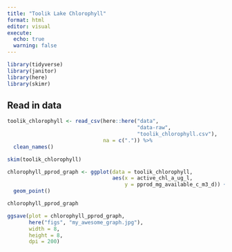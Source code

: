 ```yaml
---
title: "Toolik Lake Chlorophyll"
format: html
editor: visual
execute:
  echo: true
  warning: false
---
```


```r
library(tidyverse)
library(janitor)
library(here)
library(skimr)
```

## Read in data

```r
toolik_chlorophyll <- read_csv(here::here("data", 
                                          "data-raw", 
                                          "toolik_chlorophyll.csv"),
                               na = c(".")) %>% 
  clean_names()
```

```r
skim(toolik_chlorophyll)
```

```r
chlorophyll_pprod_graph <- ggplot(data = toolik_chlorophyll, 
                                  aes(x = active_chl_a_ug_l,
                                      y = pprod_mg_available_c_m3_d)) +
  geom_point()

chlorophyll_pprod_graph
```

```r
ggsave(plot = chlorophyll_pprod_graph,
       here("figs", "my_awesome_graph.jpg"),
       width = 8,
       height = 8,
       dpi = 200)
```
